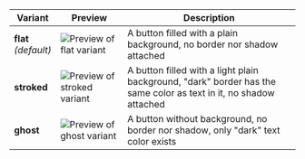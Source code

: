 | Variant                  	 | Preview                                                                                 	| Description                                                                                                       	|
|------------------------- 	 |-----------------------------------------------------------------------------------------	|-------------------------------------------------------------------------------------------------------------------	|
| **flat**<br/>_(default)_ 	 | ![Preview of flat variant](design-images/button/button-variants/button-variant-flat.png)       	| A button filled with a plain background, no border nor shadow attached                                            	|
| **stroked**              	 | ![Preview of stroked variant](design-images/button/button-variants/button-variant-stroked.png) 	| A button filled with a light plain background, "dark" border has the same color as text in it, no shadow attached 	|
| **ghost**                	 | ![Preview of ghost variant](design-images/button/button-variants/button-variant-ghost.png)     	| A button without background, no border nor shadow, only "dark" text color exists                                  	|
